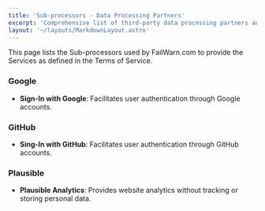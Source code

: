 ```yaml
---
title: 'Sub-processors - Data Processing Partners'
excerpt: 'Comprehensive list of third-party data processing partners and sub-processors used by FailWarn.com to deliver our JavaScript error tracking service'
layout: '~/layouts/MarkdownLayout.astro'
---
```


This page lists the Sub-processors used by FailWarn.com to provide the Services as defined in the Terms of Service.

### Google

- **Sign-In with Google**: Facilitates user authentication through Google accounts.

### GitHub

- **Sing-In with GitHub**: Facilitates user authentication through GitHub accounts.

### Plausible

- **Plausible Analytics**: Provides website analytics without tracking or storing personal data.
